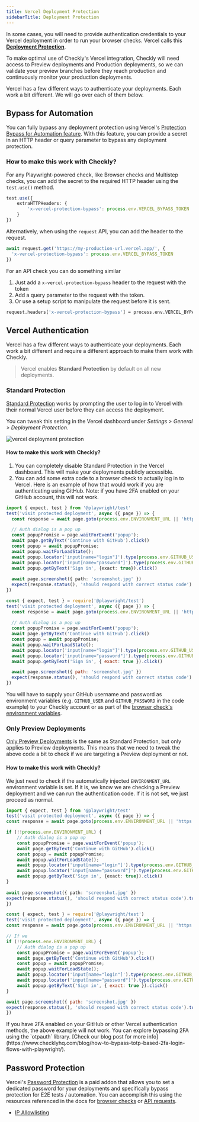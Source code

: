 ```yaml
---
title: Vercel Deployment Protection
sidebarTitle: Deployment Protection
---
```


In some cases, you will need to provide authentication credentials to your Vercel deployment in order to run your browser
checks. Vercel calls this [**Deployment Protection**](https://vercel.com/docs/security/deployment-protection). 

To make optimal use of Checkly's Vercel integration, Checkly will need access to Preview deployments and Production deployments,
so we can validate your preview branches before they reach production and continuously monitor your production deployments.

Vercel has a few different ways to authenticate your deployments. Each work a bit different. We will go over each of them below.

## Bypass for Automation

You can fully bypass any deployment protection using Vercel's [Protection Bypass for Automation feature](https://vercel.com/docs/security/deployment-protection/methods-to-bypass-deployment-protection/protection-bypass-automation).
With this feature, you can provide a secret in an HTTP header or query parameter to bypass any deployment protection.

### How to make this work with Checkly?

For any Playwright-powered check, like Browser checks and Multistep checks, you can add the secret to the required HTTP header 
using the `test.use()` method.

```ts browser-check.spec.ts
test.use({
    extraHTTPHeaders: {
        'x-vercel-protection-bypass': process.env.VERCEL_BYPASS_TOKEN
    }
})
```

Alternatively, when using the `request` API, you can add the header to the request.

```ts api-request.spec.ts
await request.get('https://my-production-url.vercel.app/', {
  'x-vercel-protection-bypass': process.env.VERCEL_BYPASS_TOKEN
})
```

For an API check you can do something similar

1. Just add a `x-vercel-protection-bypass` header to the request with the token
2. Add a query parameter to the request with the token.
3. Or use a setup script to manipulate the request before it is sent.

```bash setup-script.js
request.headers['x-vercel-protection-bypass'] = process.env.VERCEL_BYPASS_TOKEN
```

## Vercel Authentication

Vercel has a few different ways to authenticate your deployments. Each work a bit different and require a different approach
to make them work with Checkly.

> Vercel enables **Standard Protection** by default on all new deployments.

### Standard Protection
[Standard Protection](https://vercel.com/docs/concepts/deployments/deployment-protection#vercel-authentication)
works by prompting the user to log in to Vercel with their normal Vercel user before they can access the deployment. 

You can tweak this setting in the Vercel dashboard under *Settings > General > Deployment Protection*.

![vercel deployment protection](/images/docs/images/cicd/vercel/vercel_deployment_protection.png)



#### How to make this work with Checkly?
1. You can completely disable Standard Protection in the Vercel dashboard. This will make your deployments publicly accessible.
2. You can add some extra code to a browser check to actually log in to Vercel. Here is an example of how that would work 
if you are authenticating using GitHub. Note: if you have 2FA enabled on your GitHub account, this will not work.

<CodeGroup dropdown>

```typescript visit-protected.spec.ts
import { expect, test } from '@playwright/test'
test('visit protected deployment', async ({ page }) => {
  const response = await page.goto(process.env.ENVIRONMENT_URL || 'https://my-production-url.vercel.app/')

  // Auth dialog is a pop up
  const popupPromise = page.waitForEvent('popup');
  await page.getByText('Continue with GitHub').click()
  const popup = await popupPromise;
  await popup.waitForLoadState();
  await popup.locator('input[name="login"]').type(process.env.GITHUB_USER)
  await popup.locator('input[name="password"]').type(process.env.GITHUB_PASSWORD)
  await popup.getByText('Sign in', {exact: true}).click()
    
  await page.screenshot({ path: 'screenshot.jpg' })
  expect(response.status(), 'should respond with correct status code').toBeLessThan(400)
})
```

```javascript visit-protected.spec.js
const { expect, test } = require('@playwright/test')
test('visit protected deployment', async ({ page }) => {
  const response = await page.goto(process.env.ENVIRONMENT_URL || 'https://my-production-url.vercel.app/')
  
  // Auth dialog is a pop up
  const popupPromise = page.waitForEvent('popup');
  await page.getByText('Continue with GitHub').click()
  const popup = await popupPromise;
  await popup.waitForLoadState();
  await popup.locator('input[name="login"]').type(process.env.GITHUB_USER)
  await popup.locator('input[name="password"]').type(process.env.GITHUB_PASSWORD)
  await popup.getByText('Sign in', { exact: true }).click()

  await page.screenshot({ path: 'screenshot.jpg' })
  expect(response.status(), 'should respond with correct status code').toBeLessThan(400)
})
```

</CodeGroup>

You will have to supply your GitHub username and password as environment variables (e.g. `GITHUB_USER` and `GITHUB_PASSWORD` in 
the code example) to your Checkly account or as part of the [browser check's environment variables](/browser-checks/variables/).


### Only Preview Deployments

[Only Preview Deployments](https://vercel.com/docs/concepts/deployments/deployment-protection#vercel-authentication)
is the same as Standard Protection, but only applies to Preview deployments. This means that we need to tweak the above code
a bit to check if we are targeting a Preview deployment or not.

#### How to make this work with Checkly?

We just need to check if the automatically injected `ENVIRONMENT_URL` environment variable is set. If it is,
we know we are checking a Preview deployment and we can run the authentication code. If it is not set, we just proceed as normal.

<CodeGroup dropdown>

```typescript visit-protected.spec.ts
import { expect, test } from '@playwright/test'
test('visit protected deployment', async ({ page }) => {
const response = await page.goto(process.env.ENVIRONMENT_URL || 'https://my-production-url.vercel.app/')

if (!!process.env.ENVIRONMENT_URL) {
    // Auth dialog is a pop up
    const popupPromise = page.waitForEvent('popup');
    await page.getByText('Continue with GitHub').click()
    const popup = await popupPromise;
    await popup.waitForLoadState();
    await popup.locator('input[name="login"]').type(process.env.GITHUB_USER)
    await popup.locator('input[name="password"]').type(process.env.GITHUB_PASSWORD)
    await popup.getByText('Sign in', {exact: true}).click()
}
    
await page.screenshot({ path: 'screenshot.jpg' })
expect(response.status(), 'should respond with correct status code').toBeLessThan(400)
})
```

```javascript visit-protected.spec.js
const { expect, test } = require('@playwright/test')
test('visit protected deployment', async ({ page }) => {
const response = await page.goto(process.env.ENVIRONMENT_URL || 'https://my-production-url.vercel.app/')

// If we 
if (!!process.env.ENVIRONMENT_URL) {
    // Auth dialog is a pop up
    const popupPromise = page.waitForEvent('popup');
    await page.getByText('Continue with GitHub').click()
    const popup = await popupPromise;
    await popup.waitForLoadState();
    await popup.locator('input[name="login"]').type(process.env.GITHUB_USER)
    await popup.locator('input[name="password"]').type(process.env.GITHUB_PASSWORD)
    await popup.getByText('Sign in', { exact: true }).click()
}

await page.screenshot({ path: 'screenshot.jpg' })
expect(response.status(), 'should respond with correct status code').toBeLessThan(400)
})
```

</CodeGroup>

<Warning>
If you have 2FA enabled on your GitHub or other Vercel authentication methods, the above example will not work. You can
explore bypassing 2FA using the `otpauth` library. [Check our blog post for more info](https://www.checklyhq.com/blog/how-to-bypass-totp-based-2fa-login-flows-with-playwright/).
</Warning>


## Password Protection
Vercel's [Password Protection](https://vercel.com/docs/concepts/deployments/deployment-protection#password-protection) is a paid
addon that allows you to set a dedicated password for your deployments and specifically bypass protection for E2E tests / automation.
You can accomplish this using the resources referenced in the docs for [browser checks](/detect/synthetic-monitoring/browser-checks/examples#username--password-login) 
or [API requests](https://www.checklyhq.com/docs/detect/synthetic-monitoring/api-checks/examples#dismiss-password-protection-prompt-on-vercel-deployment).


- [IP Allowlisting](https://vercel.com/docs/concepts/deployments/deployment-protection#ip-allowlisting)



